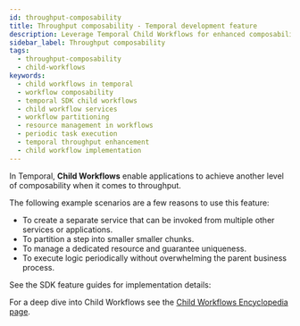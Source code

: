 ```yaml
---
id: throughput-composability
title: Throughput composability - Temporal development feature
description: Leverage Temporal Child Workflows for enhanced composability and efficiency. Partition steps, manage resources, invoke multiple services, and execute periodic logic seamlessly.
sidebar_label: Throughput composability
tags:
  - throughput-composability
  - child-workflows
keywords:
  - child workflows in temporal
  - workflow composability
  - temporal SDK child workflows
  - child workflow services
  - workflow partitioning
  - resource management in workflows
  - periodic task execution
  - temporal throughput enhancement
  - child workflow implementation
---
```



In Temporal, **Child Workflows** enable applications to achieve another level of composability when it comes to throughput.

The following example scenarios are a few reasons to use this feature:

- To create a separate service that can be invoked from multiple other services or applications.
- To partition a step into smaller smaller chunks.
- To manage a dedicated resource and guarantee uniqueness.
- To execute logic periodically without overwhelming the parent business process.

See the SDK feature guides for implementation details:

<RelatedReadContainer>
  <RelatedReadItem path="/develop/go/child-workflows" text="Go SDK Child Workflow feature guide" archetype="feature-guide" />
  <RelatedReadItem path="/develop/java/child-workflows" text="Java SDK Child Workflow feature guide" archetype="feature-guide" />
  <RelatedReadItem path="/develop/php/child-workflows" text="PHP SDK Child Workflow feature guide" archetype="feature-guide" />
  <RelatedReadItem path="/develop/python/child-workflows" text="Python SDK Child Workflow feature guide" archetype="feature-guide" />
  <RelatedReadItem path="/develop/typescript/child-workflows" text="TypeScript SDK Child Workflow feature guide" archetype="feature-guide" />
  <RelatedReadItem path="/develop/dotnet/child-workflows" text=".NET SDK Child Workflow feature guide" archetype="feature-guide" />
</RelatedReadContainer>

For a deep dive into Child Workflows see the [Child Workflows Encyclopedia page](/encyclopedia/child-workflows).
